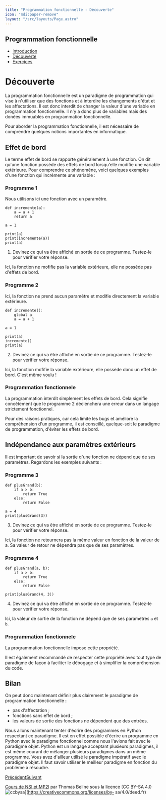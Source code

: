 ```yaml
---
title: "Programmation fonctionnelle - Découverte"
icon: "mdi:paper-remove"
layout: "/src/layouts/Page.astro"
---
```

 
## Programmation fonctionnelle

  - [Introduction](.)
  - [Découverte](decouverte)
  - [Exercices](exercices)

# Découverte

La programmation fonctionnelle est un paradigme de programmation qui vise à
n'utiliser que des fonctions et à interdire les changements d'état et les
affectations. Il est donc interdit de changer la valeur d'une variable en
programmation fonctionnelle. Il n'y a donc plus de variables mais des donées
immuables en programmation fonctionnelle.

Pour aborder la programmation fonctionnelle, il est nécessaire de comprendre
quelques notions importantes en informatique.

## Effet de bord

Le terme effet de bord se rapporte généralement à une fonction. On dit qu'une
fonction possède des effets de bord lorsqu'elle modifie une variable
extérieure. Pour comprendre ce phénomène, voici quelques exemples d'une
fonction qui incrémente une variable :

### Programme 1

Nous utilisons ici une fonction avec un paramètre.

    
    
    def incremente(a):
        a = a + 1
        return a
    
    a = 1
    
    print(a)
    print(incremente(a))
    print(a)

1. Devinez ce qui va être affiché en sortie de ce programme. Testez-le
pour vérifier votre réponse.

Ici, la fonction ne mofifie pas la variable extérieure, elle ne possède pas
d'effets de bord.

### Programme 2

Ici, la fonction ne prend aucun paramètre et modifie directement la variable
extérieure.

    
    
    def incremente():
        global a
        a = a + 1
    
    a = 1
    
    print(a)
    incremente()
    print(a)

2. Devinez ce qui va être affiché en sortie de ce programme. Testez-le
pour vérifier votre réponse.

Ici, la fonction mofifie la variable extérieure, elle possède donc un effet de
bord. C'est même voulu !

### Programmation fonctionnele

La programmation interdit simplement les effets de bord. Cela signifie
concètement que le programme 2 déclenchera une erreur dans un langage
strictement fonctionnel.

Pour des raisons pratiques, car cela limite les bugs et améliore la
compréhension d'un programme, il est conseillé, quelque-soit le paradigme de
programmation, d'éviter les effets de bord.

## Indépendance aux paramètres extérieurs

Il est important de savoir si la sortie d'une fonction ne dépend que de ses
paramètres. Regardons les exemples suivants :

### Programme 3

    
    
    def plusGrand(b):
        if a > b:
            return True
        else:
            return False
    
    a = 4
    print(plusGrand(3))

3. Devinez ce qui va être affiché en sortie de ce programme. Testez-le
pour vérifier votre réponse.

Ici, la fonction ne retournera pas la même valeur en fonction de la valeur de
a. Sa valeur de retour ne dépendra pas que de ses paramètres.

### Programme 4

    
    
    def plusGrand(a, b):
        if a > b:
            return True
        else:
            return False
    
    print(plusGrand(4, 3))

4. Devinez ce qui va être affiché en sortie de ce programme. Testez-le
pour vérifier votre réponse.

Ici, la valeur de sortie de la fonction ne dépend que de ses paramètres `a` et
`b`.

### Programmation fonctionnele

La programmation fonctionnelle impose cette propriété.

Il est également recommandé de respecter cette propriété avec tout type de
paradigme de façon à faciliter le débogage et à simplifier la compréhension du
code.

## Bilan

On peut donc maintenant définir plus clairement le paradigme de programmation
fonctionnelle :

  - pas d'affectation ;
  - fonctions sans effet de bord ;
  - les valeurs de sortie des fonctions ne dépendent que des entrées.

Nous allons maintenant tenter d'écrire des programmes en Python respectant ce
paradigme. Il est en effet possible d'écrire un programme en Python avec le
paradigme fonctionnel comme nous l'avions fait avec le paradigme objet. Python
est un langage acceptant plusieurs paradigmes, il est même courant de mélanger
plusieurs paradigmes dans un même programme. Vous avez d'ailleur utilisé le
paradigme impératif avec le paradigme objet. Il faut savoir utiliser le
meilleur paradigme en fonction du problème à résoudre.

[Précédent](.)[Suivant](exercices)

[Cours de NSI et MP2I](https://kxs.fr/cours/) par Thomas Beline sous la
licence [CC BY-SA 4.0
![ccbysa](//cours/ccbysa.svg)](https://creativecommons.org/licenses/by-
sa/4.0/deed.fr)

